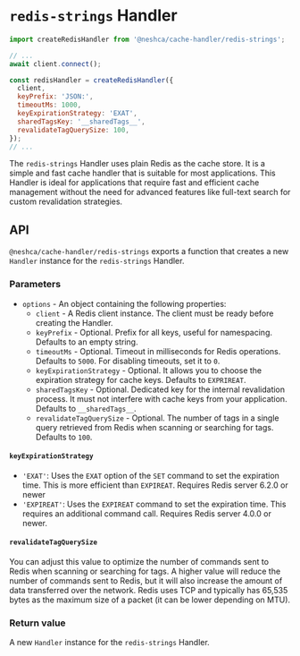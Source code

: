 # `redis-strings` Handler

```js
import createRedisHandler from '@neshca/cache-handler/redis-strings';

// ...
await client.connect();

const redisHandler = createRedisHandler({
  client,
  keyPrefix: 'JSON:',
  timeoutMs: 1000,
  keyExpirationStrategy: 'EXAT',
  sharedTagsKey: '__sharedTags__',
  revalidateTagQuerySize: 100,
});
// ...
```

The `redis-strings` Handler uses plain Redis as the cache store. It is a simple and fast cache handler that is suitable for most applications. This Handler is ideal for applications that require fast and efficient cache management without the need for advanced features like full-text search for custom revalidation strategies.

## API

`@neshca/cache-handler/redis-strings` exports a function that creates a new `Handler` instance for the `redis-strings` Handler.

### Parameters

- `options` - An object containing the following properties:
  - `client` - A Redis client instance. The client must be ready before creating the Handler.
  - `keyPrefix` - Optional. Prefix for all keys, useful for namespacing. Defaults to an empty string.
  - `timeoutMs` - Optional. Timeout in milliseconds for Redis operations. Defaults to `5000`. For disabling timeouts, set it to `0`.
  - `keyExpirationStrategy` - Optional. It allows you to choose the expiration strategy for cache keys. Defaults to `EXPRIREAT`.
  - `sharedTagsKey` - Optional. Dedicated key for the internal revalidation process. It must not interfere with cache keys from your application. Defaults to `__sharedTags__`.
  - `revalidateTagQuerySize` - Optional. The number of tags in a single query retrieved from Redis when scanning or searching for tags. Defaults to `100`.

#### `keyExpirationStrategy`

- `'EXAT'`: Uses the `EXAT` option of the `SET` command to set the expiration time. This is more efficient than `EXPIREAT`. Requires Redis server 6.2.0 or newer
- `'EXPIREAT'`: Uses the `EXPIREAT` command to set the expiration time. This requires an additional command call. Requires Redis server 4.0.0 or newer.

#### `revalidateTagQuerySize`

You can adjust this value to optimize the number of commands sent to Redis when scanning or searching for tags. A higher value will reduce the number of commands sent to Redis, but it will also increase the amount of data transferred over the network. Redis uses TCP and typically has 65,535 bytes as the maximum size of a packet (it can be lower depending on MTU).

### Return value

A new `Handler` instance for the `redis-strings` Handler.
